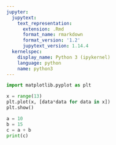 ```yaml
---
jupyter:
  jupytext:
    text_representation:
      extension: .Rmd
      format_name: rmarkdown
      format_version: '1.2'
      jupytext_version: 1.14.4
  kernelspec:
    display_name: Python 3 (ipykernel)
    language: python
    name: python3
---
```


```python
import matplotlib.pyplot as plt
```

```python
x = range(13)
plt.plot(x, [data*data for data in x])
plt.show()
```

```python
a = 10
b = 15
c = a + b
print(c)
```
